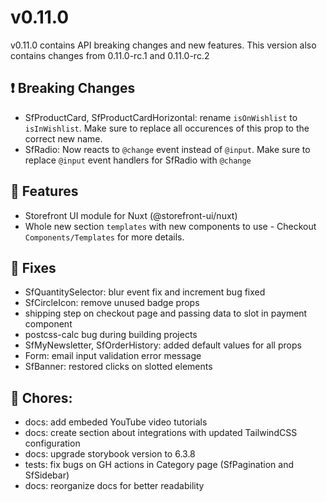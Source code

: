 
<Meta title="Releases/v0.11.x - Latest Minor/v0.11.0 - Latest/Change log" />

# v0.11.0

v0.11.0 contains API breaking changes and new features.
This version also contains changes from 0.11.0-rc.1 and 0.11.0-rc.2

## ❗ Breaking Changes

- SfProductCard, SfProductCardHorizontal: rename `isOnWishlist` to `isInWishlist`.
  Make sure to replace all occurences of this prop to the correct new name.
- SfRadio: Now reacts to `@change` event instead of `@input`. Make sure to replace `@input` event handlers for SfRadio with `@change`

## 🚀 Features

- Storefront UI module for Nuxt (@storefront-ui/nuxt)
- Whole new section `templates` with new components to use - Checkout `Components/Templates` for more details.

## 🐛 Fixes

- SfQuantitySelector: blur event fix and increment bug fixed
- SfCircleIcon: remove unused badge props
- shipping step on checkout page and passing data to slot in payment component
- postcss-calc bug during building projects
- SfMyNewsletter, SfOrderHistory: added default values for all props
- Form: email input validation error message
- SfBanner: restored clicks on slotted elements

## 🧹 Chores:

- docs: add embeded YouTube video tutorials
- docs: create section about integrations with updated TailwindCSS configuration
- docs: upgrade storybook version to 6.3.8
- tests: fix bugs on GH actions in Category page (SfPagination and SfSidebar)
- docs: reorganize docs for better readability
